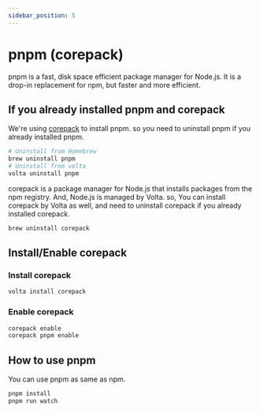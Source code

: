```yaml
---
sidebar_position: 5
---
```


# pnpm (corepack)

pnpm is a fast, disk space efficient package manager for Node.js. It is a drop-in replacement for npm, but faster and more efficient.

## If you already installed pnpm and corepack

We're using [corepack](https://github.com/nodejs/corepack) to install pnpm. so you need to uninstall pnpm if you already installed pnpm.

```bash
# Uninstall from Homebrew
brew uninstall pnpm
# Uninstall from volta
volta uninstall pnpm
```

corepack is a package manager for Node.js that installs packages from the npm registry. And, Node.js is managed by Volta. so, You can install corepack by Volta as well, and need to uninstall corepack if you already installed corepack.

```bash
brew uninstall corepack
```

## Install/Enable corepack

### Install corepack

```bash
volta install corepack
```

### Enable corepack

```bash
corepack enable
corepack pnpm enable
```

## How to use pnpm

You can use pnpm as same as npm.

```bash
pnpm install
pnpm run watch
```
